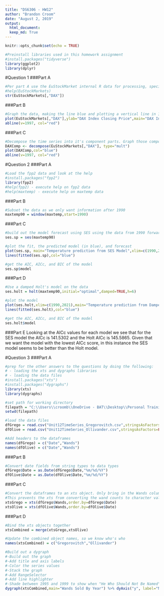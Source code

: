 ---
title: "DS6306 - HW12"
author: "Brandon Croom"
date: "August 2, 2019"
output: 
  html_document:
  keep_md: True
---

```{r setup, include=FALSE}
knitr::opts_chunk$set(echo = TRUE)

#Preinstall libraries used in this homework assignment
#install.packages("tidyverse")
library(ggplot2)
library(dplyr)
```
#Question 1
###Part A
```{r}
#Per part A use the EuStockMarket internal R data for processing, specifically the DAX index. Do a quick structure of the data to get an understanding and load the help
#help(EuStockMarkets)
str(EuStockMarkets[,"DAX"])
```

###Part B
```{r,fig.width=10}
#Graph the data, making the line blue and plotting a vertical line in 1997
plot(EuStockMarkets[,"DAX"],ylab="DAX Index Closing Price",main="DAX Index Closing Price by Year",col="blue")
abline(v=1997, col="red")
```

###Part C
```{r,fig.width=10}
#Decompose the time series into it's component parts. Graph those component parts keeping the lines blue and vertical red line at 1997
DAXComp <- decompose(EuStockMarkets[,"DAX"], type="mult")
plot(DAXComp,col="blue")
abline(v=1997, col="red")
```

#Question 2
###Part A
```{r}
#Load the fpp2 data and look at the help
#install.packages("fpp2")
library(fpp2)
#help(fpp2) - execute help on fpp2 data
#help(maxtemp) - execute help on maxtemp data
```

###Part B
```{r}
#Subset the data as we only want information after 1990
maxtemp90 = window(maxtemp,start=1990)
```

###Part C
```{r,fig.width=10}
#build out the model forecast using SES using the data from 1990 forward. Forecast out to 2021
ses.sp = ses(maxtemp90)

#plot the fit, the predicted model (in blue), and forecast
plot(ses.sp, main="Temperature prediction from SES Model",xlim=c(1990,2021),xlab="Year",ylab="Temp (C)")
lines(fitted(ses.sp),col="blue")

#get the AIC, AICc, and BIC of the model
ses.sp$model
```

###Part D
```{r, fig.width=10}
#Use a damped Holt's model on the data
ses.holt = holt(maxtemp90,initial="optimal",damped=TRUE,h=6)

#plot the model
plot(ses.holt,xlim=c(1990,2021),main="Temperature prediction from Damped Holt's Model",xlab="Year",ylab="Temp (C)")
lines(fitted(ses.holt),col="blue")

#get the AIC, AICc, and BIC of the model
ses.holt$model
```

###Part E
Looking at the AICc values for each model we see that for the SES model the AICc is 141.5302 and the Holt AICc is 145.5865. Given that we want the model with the lowest AICc score, in this instance the SES model seems to be better than the Holt model.

#Question 3
###Part A
```{r}
#prep for the other answers to the questions by doing the following:
# - loading the xts and dygraphs libraries
# - loading the data files
#install.packages("xts")
#install.packages("dygraphs")
library(xts)
library(dygraphs)

#set path for working directory
filepath = "C:\\Users\\croomb\\OneDrive - BAT\\Desktop\\Personal Training\\SMU\\DS 6306 - Doing Data Science\\Homework\\HW12\\Outputs\\"
setwd(filepath)

#load the data files
dfGrego = read.csv("Unit12TimeSeries_Gregorovitch.csv",stringsAsFactors = FALSE)
dfOlive = read.csv("Unit12TimeSeries_Ollivander.csv",stringsAsFactors=FALSE)

#Add headers to the dataframes
names(dfGrego) = c("Date","Wands")
names(dfOlive) = c("Date","Wands")
```

###Part B
```{r}
#Convert date fields from string types to data types
dfGrego$Date = as.Date(dfGrego$Date,"%m/%d/%Y")
dfOlive$Date = as.Date(dfOlive$Date,"%m/%d/%Y")
```

###Part C
```{r}
#Convert the dataframes to an xts object. Only bring in the Wands column and use the date column for ordering
#This prevents the xts from converting the wand counts to character values which will impact the stacked graph
xtsGrego = xts(dfGrego$Wands,order.by=dfGrego$Date)
xtsOlive = xts(dfOlive$Wands,order.by=dfOlive$Date)
```

###Part D
```{r,fig.width=10}
#Bind the xts objects together
xtsCombined = merge(xtsGrego,xtsOlive)

#Update the combined object names, so we know who's who
names(xtsCombined) = c("Gregorovitch","Ollivander")

#Build out a dygraph
#-Build out the graph
#-Add title and axis labels
#-Color the series values
#-Stack the graph
#-Add RangeSelector
#-Add line highlighter
#-Shade between 1995 and 1999 to show when "He Who Should Not Be Named" was around
dygraph(xtsCombined,main="Wands Sold By Year") %>% dyAxis("y", label="Number of Wands") %>% dyAxis("x", label="Year") %>%dySeries("Gregorovitch", color="purple") %>% dySeries("Ollivander", color="red") %>% dyOptions(stackedGraph=TRUE) %>% dyRangeSelector(height=50) %>%  dyHighlight(highlightCircleSize = 5,highlightSeriesBackgroundAlpha = 0.2,hideOnMouseOut = TRUE) %>% dyShading(from="1995-01-01", to="1999-01-01", color="gray")
```